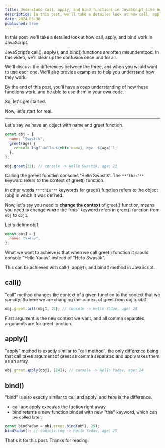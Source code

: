 ```yaml
---
title: Understand call, apply, and bind functions in JavaScript like never before
description: In this post, we'll take a detailed look at how call, apply, and bind work in JavaScript.
date: 2024-05-30
published: true
---
```


In this post, we'll take a detailed look at how call, apply, and bind work in JavaScript.

JavaScript's call(), apply(), and bind() functions are often misunderstood. In this video, we'll clear up the confusion once and for all.

We'll discuss the differences between the three, and when you would want to use each one. We'll also provide examples to help you understand how they work.

By the end of this post, you'll have a deep understanding of how these functions work, and be able to use them in your own code.

So, let's get started.

Now, let's start for real.

---

Let's say we have an object with name and greet function.

```js
const obj = {
  name: "Swastik",
  greet(age) {
    console.log(`Hello ${this.name}, age: ${age}`);
  },
};

obj.greet(23); // console -> Hello Swastik, age: 23
```

Calling the greeet function consoles "Hello Swastik". The `**"this"**` keyword refers to the context of greet() function.

In other words `**"this"**` keywords for greet() function refers to the object (obj) in which it was defined.

Now, let's say you need to **change the context** of greet() function, means you need to change where the "this" keyword refers in greet() function from `obj` to `obj1`.

Let's define obj1.

```js
const obj1 = {
  name: "Yadav",
};
```

What we want to achieve is that when we call greet() function it should console "Hello Yadav" instead of "Hello Swastik".

This can be achieved with call(), apply(), and bind() method in JavaScript.

## call()

"call" method changes the context of a given function to the context that we specify. So here we are changing the context of greet from obj to obj1.

```js
obj.greet.call(obj1, 24); // console -> Hello Yadav, age: 24
```

First argument is the new context we want, and all comma separated arguments are for greet function.

## apply()

"apply" method is exactly similar to "call method", the only difference being that call takes argument of greet as comma separated and apply takes them as an array.

```js
obj.greet.apply(obj1, [24]); // console -> Hello Yadav, age: 24
```

## bind()

"bind" is also exactly similar to call and apply, and here is the difference.

- call and apply executes the fuction right away.
- bind returns a new function binded with new "this" keyword, which can be called later.

```js
const bindYadav = obj.greet.bind(obj1, 25);
bindYadav(); // console.log -> Hello Yadav, age: 25
```

That's it for this post. Thanks for reading.
